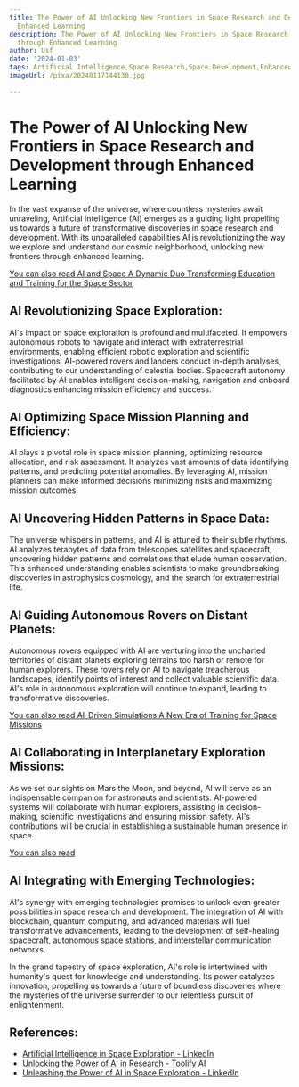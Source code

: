 ```yaml
---
title: The Power of AI Unlocking New Frontiers in Space Research and Development through
  Enhanced Learning
description: The Power of AI Unlocking New Frontiers in Space Research and Development
  through Enhanced Learning
author: Usf
date: '2024-01-03'
tags: Artificial Intelligence,Space Research,Space Development,Enhanced Learning
imageUrl: /pixa/20240117144130.jpg

---
```

# The Power of AI Unlocking New Frontiers in Space Research and Development through Enhanced Learning

In the vast expanse of the universe, where countless mysteries await unraveling, Artificial Intelligence (AI) emerges as  a  guiding light propelling us towards a future of transformative discoveries in space research and development. With its  unparalleled capabilities AI is  revolutionizing the way we explore and understand our cosmic neighborhood,  unlocking new frontiers through enhanced learning.

[You can also read AI and Space A Dynamic Duo Transforming Education and Training for the Space Sector](AI%20and%20Space%20A%20Dynamic%20Duo%20Transforming%20Education%20and%20Training%20for%20the%20Space%20Sector)


## AI Revolutionizing Space  Exploration:

AI's impact on space exploration is  profound and  multifaceted. It  empowers autonomous robots to navigate and  interact  with extraterrestrial environments, enabling efficient robotic exploration and scientific investigations. AI-powered rovers and landers conduct in-depth analyses, contributing to our understanding of celestial bodies.  Spacecraft autonomy facilitated by AI enables intelligent decision-making, navigation and onboard diagnostics enhancing mission efficiency  and  success.

## AI  Optimizing Space Mission Planning and Efficiency:

AI plays a pivotal role  in space mission  planning, optimizing  resource allocation, and risk assessment. It analyzes vast amounts of data identifying patterns, and  predicting potential anomalies. By leveraging AI,  mission planners can make informed decisions minimizing risks and maximizing mission outcomes.

## AI  Uncovering Hidden Patterns in Space Data:

The  universe whispers in patterns, and AI is attuned to their subtle rhythms. AI analyzes terabytes of data from telescopes satellites and spacecraft, uncovering hidden patterns and correlations  that elude human observation. This enhanced understanding enables scientists to make groundbreaking discoveries in astrophysics  cosmology, and the search  for extraterrestrial life.

## AI  Guiding Autonomous Rovers on Distant Planets:

Autonomous rovers equipped with AI are venturing into the uncharted territories of distant planets exploring terrains too harsh or  remote  for human explorers. These rovers rely on AI to navigate treacherous landscapes, identify points of  interest  and collect valuable scientific data. AI's role in autonomous exploration will continue to expand, leading to transformative discoveries.

[You can also read AI-Driven Simulations A New  Era of Training for Space Missions](AI-Driven%20Simulations%20A%20New%20Era%20of%20Training%20for%20Space%20Missions)


## AI  Collaborating in Interplanetary Exploration Missions:

As we set our sights on Mars  the Moon, and beyond, AI will serve as  an indispensable companion for astronauts and scientists. AI-powered systems will  collaborate with human explorers, assisting in decision-making,  scientific investigations and ensuring mission safety. AI's contributions will  be crucial in establishing a sustainable human presence in  space.

[You can also read ]()


## AI Integrating with Emerging Technologies:

AI's synergy  with emerging technologies promises to  unlock even greater possibilities in space research  and development. The integration of AI with blockchain, quantum computing,  and advanced materials will fuel transformative advancements, leading to the development of self-healing spacecraft, autonomous space stations, and  interstellar communication networks.

In the grand tapestry of space exploration, AI's role is intertwined  with humanity's quest  for knowledge and understanding. Its power catalyzes innovation, propelling us  towards a future of boundless discoveries where the mysteries of the universe surrender to our relentless  pursuit of enlightenment.

## References:
- [Artificial Intelligence in Space Exploration - LinkedIn](https://www.linkedin.com/pulse/artificial-intelligence-space-exploration-blockchaincouncil)
- [Unlocking the Power of AI in Research - Toolify AI](https://www.toolify.ai/ai-news/unlocking-the-power-of-ai-in-research-432985)
- [Unleashing the Power of AI in Space Exploration - LinkedIn](https://www.linkedin.com/pulse/unleashing-power-ai-space-exploration-ignite-artificialintelligence-hfdtc?trk=article-ssr-frontend-pulse_more-articles_related-content-card)
